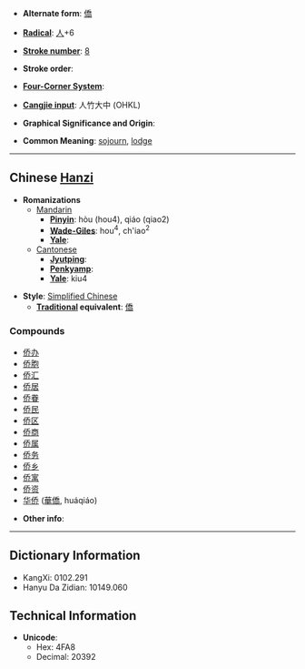 * '''Alternate form''': [[僑]]

* '''[[Wiktionary:Chinese radical index| Radical]]''': [[Wiktionary:Chinese radical index 人|人]]+6

* '''[[Wiktionary:Chinese total strokes index|Stroke number]]''': [[Wiktionary:Chinese total strokes index 8|8]]

* '''Stroke order''': 

* '''[[Wiktionary:Chinese four corner index|Four-Corner System]]''': 

* '''[[Wiktionary:Chinese Cangjie index|Cangjie input]]''': 人竹大中 (OHKL)

* '''Graphical Significance and Origin''': 

* '''Common Meaning''': [[sojourn]], [[lodge]]

----

== Chinese [[Hanzi]] ==

* '''Romanizations'''
** [[Mandarin]]
*** '''[[Pinyin]]''': hòu (hou4), qiáo (qiao2)
*** '''[[Wade-Giles]]''': hou<sup>4</sup>, ch'iao<sup>2</sup>
*** '''[[Yale]]''': 
**[[Cantonese]]
***'''[[Jyutping]]''':
***'''[[Penkyamp]]''': 
***'''[[Yale]]''': kiu4

* '''Style''': [[Simplified Chinese]] 
** '''[[Traditional Chinese|Traditional]] equivalent''': [[僑]]

===Compounds===
*[[侨办]]
*[[侨胞]]
*[[侨汇]]
*[[侨居]]
*[[侨眷]]
*[[侨民]]
*[[侨区]]
*[[侨商]]
*[[侨属]]
*[[侨务]]
*[[侨乡]]
*[[侨寓]]
*[[侨资]]
*[[华侨]] ([[華僑]], huáqiáo)

* '''Other info''': 

----

== Dictionary Information ==

* KangXi: 0102.291
* Hanyu Da Zidian: 10149.060

== Technical Information ==

* '''Unicode''':
** Hex: 4FA8
** Decimal: 20392